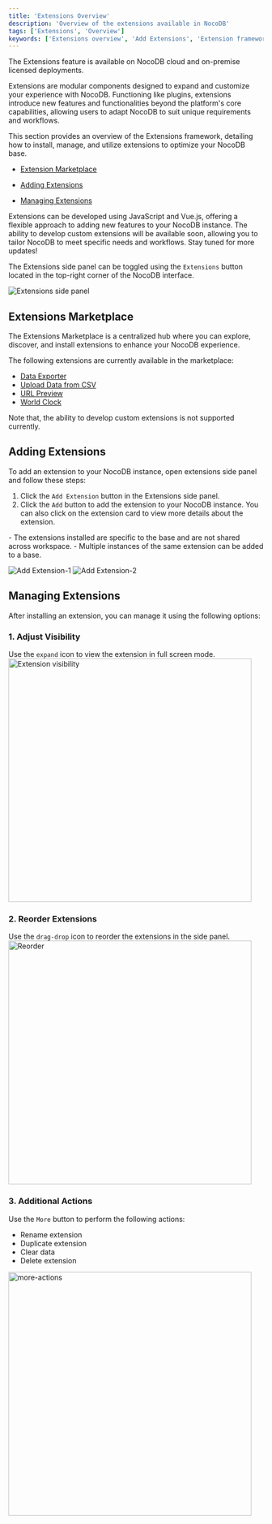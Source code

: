 ```yaml
---
title: 'Extensions Overview'
description: 'Overview of the extensions available in NocoDB'
tags: ['Extensions', 'Overview']
keywords: ['Extensions overview', 'Add Extensions', 'Extension framework', 'Extension settings']
---
```


<Callout type="note">
The Extensions feature is available on NocoDB cloud and on-premise licensed deployments.
</Callout>

Extensions are modular components designed to expand and customize your experience with NocoDB. Functioning like plugins, extensions introduce new features and functionalities beyond the platform's core capabilities, allowing users to adapt NocoDB to suit unique requirements and workflows.

This section provides an overview of the Extensions framework, detailing how to install, manage, and utilize extensions to optimize your NocoDB base.

- [Extension Marketplace](overview#extensions-marketplace)

- [Adding Extensions](overview#adding-extensions)

- [Managing Extensions](overview#managing-extensions)

Extensions can be developed using JavaScript and Vue.js, offering a flexible approach to adding new features to your NocoDB instance. The ability to develop custom extensions will be available soon, allowing you to tailor NocoDB to meet specific needs and workflows. Stay tuned for more updates!

The Extensions side panel can be toggled using the `Extensions` button located in the top-right corner of the NocoDB interface.

![Extensions side panel](/img/v2/extensions/extensions-side-panel.png)

## Extensions Marketplace

The Extensions Marketplace is a centralized hub where you can explore, discover, and install extensions to enhance your NocoDB experience.

The following extensions are currently available in the marketplace:
- [Data Exporter](/extensions/data-exporter)
- [Upload Data from CSV](/extensions/upload-data-from-csv)
- [URL Preview](/extensions/url-preview)
- [World Clock](/extensions/world-clock)

Note that, the ability to develop custom extensions is not supported currently.

## Adding Extensions

To add an extension to your NocoDB instance, open extensions side panel and follow these steps:
1. Click the `Add Extension` button in the Extensions side panel.
2. Click the `Add` button to add the extension to your NocoDB instance. You can also click on the extension card to view more details about the extension.

<Callout type="info">
- The extensions installed are specific to the base and are not shared across workspace.
- Multiple instances of the same extension can be added to a base.
</Callout>

![Add Extension-1](/img/v2/extensions/add-extension-0.png)
![Add Extension-2](/img/v2/extensions/add-extension-1.png)

## Managing Extensions

After installing an extension, you can manage it using the following options:

### 1. Adjust Visibility
Use the `expand` icon to view the extension in full screen mode.
<img src="/img/v2/extensions/expand.png" alt="Extension visibility" width="480"/>

### 2. Reorder Extensions
Use the `drag-drop` icon to reorder the extensions in the side panel.
<img src="/img/v2/extensions/reorder.png" alt="Reorder" width="480"/>

### 3. Additional Actions
Use the `More` button to perform the following actions:
- Rename extension
- Duplicate extension
- Clear data 
- Delete extension
<img src="/img/v2/extensions/more-actions.png" alt="more-actions" width="480"/>

